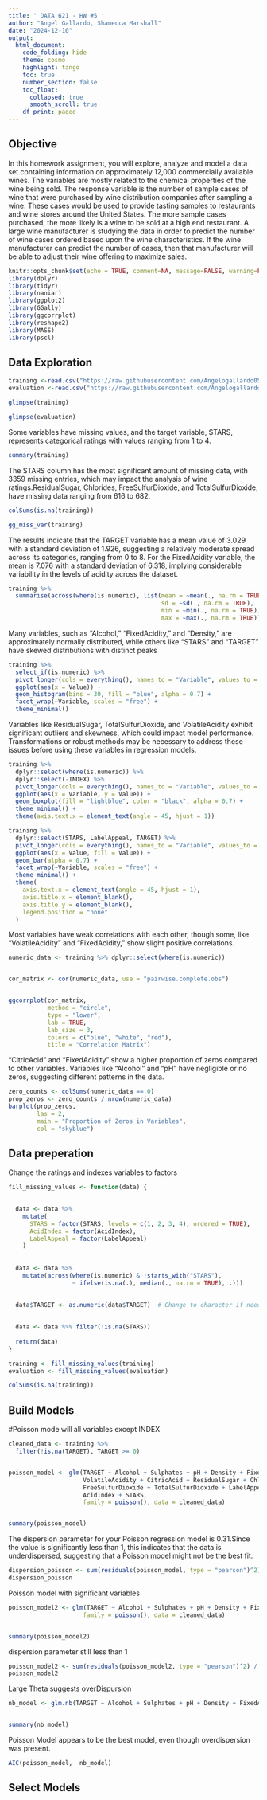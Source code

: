 ---
title: ' DATA 621 - HW #5 '
author: "Angel Gallardo, Shamecca Marshall"
date: "2024-12-10"
output: 
  html_document:
    code_folding: hide
    theme: cosmo
    highlight: tango
    toc: true
    number_section: false
    toc_float:
      collapsed: true
      smooth_scroll: true
    df_print: paged
---




## Objective

In this homework assignment, you will explore, analyze and model a data set containing information on
approximately 12,000 commercially available wines. The variables are mostly related to the chemical properties of
the wine being sold. The response variable is the number of sample cases of wine that were purchased by wine
distribution companies after sampling a wine. These cases would be used to provide tasting samples to
restaurants and wine stores around the United States. The more sample cases purchased, the more likely is a
wine to be sold at a high end restaurant. A large wine manufacturer is studying the data in order to predict the
number of wine cases ordered based upon the wine characteristics. If the wine manufacturer can predict the
number of cases, then that manufacturer will be able to adjust their wine offering to maximize sales.

```{r message=FALSE, warning=FALSE, include=FALSE}
knitr::opts_chunk$set(echo = TRUE, comment=NA, message=FALSE, warning=FALSE)
library(dplyr)
library(tidyr)
library(naniar)
library(ggplot2)
library(GGally)
library(ggcorrplot)
library(reshape2)
library(MASS)
library(pscl)
```

## Data Exploration

```{r message=FALSE, warning=FALSE}
training <-read.csv("https://raw.githubusercontent.com/Angelogallardo05/Data-621-HW5/refs/heads/main/wine-training-data.csv")
evaluation <-read.csv("https://raw.githubusercontent.com/Angelogallardo05/Data-621-HW5/refs/heads/main/wine-evaluation-data.csv")


```




```{r}
glimpse(training)
```


```{r}
glimpse(evaluation)
```
Some variables have missing values, and the target variable, STARS, represents categorical ratings with values ranging from 1 to 4.

```{r}
summary(training)
```


The STARS column has the most significant amount of missing data, with 3359 missing entries, which may impact the analysis of wine ratings.ResidualSugar, Chlorides, FreeSulfurDioxide, and TotalSulfurDioxide, have missing data ranging from 616 to 682.
```{r}

colSums(is.na(training))

gg_miss_var(training)
```

The results indicate that the TARGET variable has a mean value of 3.029 with a standard deviation of 1.926, suggesting a relatively moderate spread across its categories, ranging from 0 to 8. For the FixedAcidity variable, the mean is 7.076 with a standard deviation of 6.318, implying considerable variability in the levels of acidity across the dataset.
```{r}

training %>%
  summarise(across(where(is.numeric), list(mean = ~mean(., na.rm = TRUE), 
                                           sd = ~sd(., na.rm = TRUE),
                                           min = ~min(., na.rm = TRUE), 
                                           max = ~max(., na.rm = TRUE))))

```

Many variables, such as "Alcohol," "FixedAcidity," and "Density," are approximately normally distributed, while others like "STARS" and "TARGET" have skewed distributions with distinct peaks
```{r}


training %>%
  select_if(is.numeric) %>%
  pivot_longer(cols = everything(), names_to = "Variable", values_to = "Value") %>%
  ggplot(aes(x = Value)) +
  geom_histogram(bins = 30, fill = "blue", alpha = 0.7) +
  facet_wrap(~Variable, scales = "free") +
  theme_minimal()

```
 Variables like ResidualSugar, TotalSulfurDioxide, and VolatileAcidity exhibit significant outliers and skewness, which could impact model performance. Transformations or robust methods may be necessary to address these issues before using these variables in regression models.
```{r}
training %>%
  dplyr::select(where(is.numeric)) %>%   
  dplyr::select(-INDEX) %>%              
  pivot_longer(cols = everything(), names_to = "Variable", values_to = "Value") %>%
  ggplot(aes(x = Variable, y = Value)) +
  geom_boxplot(fill = "lightblue", color = "black", alpha = 0.7) +
  theme_minimal() +
  theme(axis.text.x = element_text(angle = 45, hjust = 1))
```



```{r}
training %>%
  dplyr::select(STARS, LabelAppeal, TARGET) %>%
  pivot_longer(cols = everything(), names_to = "Variable", values_to = "Value") %>%
  ggplot(aes(x = Value, fill = Value)) +
  geom_bar(alpha = 0.7) +
  facet_wrap(~Variable, scales = "free") +
  theme_minimal() +
  theme(
    axis.text.x = element_text(angle = 45, hjust = 1),
    axis.title.x = element_blank(),
    axis.title.y = element_blank(),
    legend.position = "none"
  )

```




Most variables have weak correlations with each other, though some, like "VolatileAcidity" and "FixedAcidity," show slight positive correlations.
```{r}


numeric_data <- training %>% dplyr::select(where(is.numeric))


cor_matrix <- cor(numeric_data, use = "pairwise.complete.obs")


ggcorrplot(cor_matrix, 
           method = "circle", 
           type = "lower", 
           lab = TRUE, 
           lab_size = 3, 
           colors = c("blue", "white", "red"),
           title = "Correlation Matrix")

```

"CitricAcid" and "FixedAcidity" show a higher proportion of zeros compared to other variables. Variables like "Alcohol" and "pH" have negligible or no zeros, suggesting different patterns in the data.
```{r}

zero_counts <- colSums(numeric_data == 0)
prop_zeros <- zero_counts / nrow(numeric_data)
barplot(prop_zeros, 
        las = 2, 
        main = "Proportion of Zeros in Variables", 
        col = "skyblue")
```


## Data preperation


Change the ratings and indexes variables to factors

```{r}



fill_missing_values <- function(data) {

  
  data <- data %>%
    mutate(
      STARS = factor(STARS, levels = c(1, 2, 3, 4), ordered = TRUE),
      AcidIndex = factor(AcidIndex),
      LabelAppeal = factor(LabelAppeal)
    )
  
  
  data <- data %>%
    mutate(across(where(is.numeric) & !starts_with("STARS"), 
                  ~ ifelse(is.na(.), median(., na.rm = TRUE), .)))
  
  
  data$TARGET <- as.numeric(data$TARGET)  # Change to character if needed (or numeric)

  
  data <- data %>% filter(!is.na(STARS))
  
  return(data)
}

training <- fill_missing_values(training)
evaluation <- fill_missing_values(evaluation)


```



```{r}
colSums(is.na(training))
```










## Build Models



#Poisson mode will all variables except INDEX
```{r}
cleaned_data <- training %>%
  filter(!is.na(TARGET), TARGET >= 0)


poisson_model <- glm(TARGET ~ Alcohol + Sulphates + pH + Density + FixedAcidity + 
                     VolatileAcidity + CitricAcid + ResidualSugar + Chlorides + 
                     FreeSulfurDioxide + TotalSulfurDioxide + LabelAppeal + 
                     AcidIndex + STARS, 
                     family = poisson(), data = cleaned_data)


summary(poisson_model)
```



The dispersion parameter for your Poisson regression model is 0.31.Since the value is significantly less than 1, this indicates that the data is underdispersed, suggesting that a Poisson model might not be the best fit.
```{r}

dispersion_poisson <- sum(residuals(poisson_model, type = "pearson")^2) / df.residual(poisson_model)
dispersion_poisson
```


Poisson model with significant variables
```{r}
poisson_model2 <- glm(TARGET ~ Alcohol + Sulphates + pH + Density + FixedAcidity, 
                     family = poisson(), data = cleaned_data)


summary(poisson_model2)
```

dispersion parameter still less than 1
```{r}
poisson_model2 <- sum(residuals(poisson_model2, type = "pearson")^2) / df.residual(poisson_model2)
poisson_model2
```





Large Theta suggests overDispursion
```{r}
nb_model <- glm.nb(TARGET ~ Alcohol + Sulphates + pH + Density + FixedAcidity, data = training)


summary(nb_model)
```






Poisson Model appears to be the best model, even though overdispersion was present. 
```{r}
AIC(poisson_model,  nb_model)
```






## Select Models
